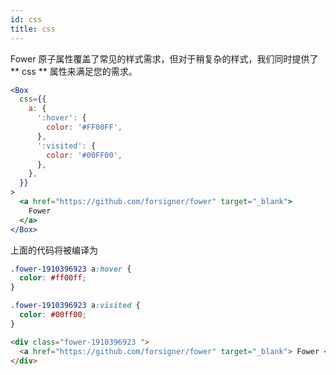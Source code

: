 ```yaml
---
id: css
title: css
---
```


Fower 原子属性覆盖了常见的样式需求，但对于稍复杂的样式，我们同时提供了 ** css ** 属性来满足您的需求。

```jsx live
<Box
  css={{
    a: {
      ':hover': {
        color: '#FF00FF',
      },
      ':visited': {
        color: '#00FF00',
      },
    },
  }}
>
  <a href="https://github.com/forsigner/fower" target="_blank">
    Fower
  </a>
</Box>
```

上面的代码将被编译为

```css
.fower-1910396923 a:hover {
  color: #ff00ff;
}

.fower-1910396923 a:visited {
  color: #00ff00;
}
```

```html
<div class="fower-1910396923 ">
  <a href="https://github.com/forsigner/fower" target="_blank"> Fower </a>
</div>
```
